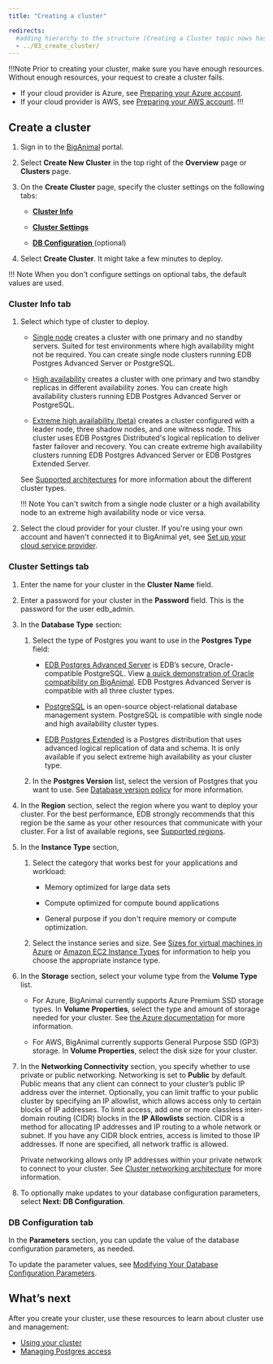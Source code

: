 ```yaml
---
title: "Creating a cluster"

redirects:
  #adding hierarchy to the structure (Creating a Cluster topic nows has a child topic) so created a folder and moved the contents from 03_create_cluster to index.mdx
  - ../03_create_cluster/
---
```


!!!Note
Prior to creating your cluster, make sure you have enough resources. Without enough resources, your request to create a cluster fails. 
- If your cloud provider is Azure, see [Preparing your Azure account](/biganimal/release/getting_started/preparing_cloud_account/01_preparing_azure).
- If your cloud provider is AWS, see [Preparing your AWS account](/biganimal/release/getting_started/preparing_cloud_account/02_preparing_aws).
!!!

## Create a cluster

1.  Sign in to the [BigAnimal](https://portal.biganimal.com) portal.

1.  Select **Create New Cluster** in the top right of the **Overview** page or **Clusters** page.
1.  On the **Create Cluster** page, specify the cluster settings on the following tabs:
    -   [**Cluster Info**](#cluster-info-tab)

    -   [**Cluster Settings**](#cluster-settings-tab)
    -   [**DB Configuration** ](#db-configuration-tab) (optional)
1.  Select **Create Cluster**. It might take a few minutes to deploy.

!!! Note
    When you don't configure settings on optional tabs, the default values are used.

### Cluster Info tab 

1. Select which type of cluster to deploy. 

     - [Single node](bigamimal/release/03_security/#single-node) creates a cluster with one primary and no standby servers. Suited for test environments where high availability might not be required. You can create single node clusters running EDB Postgres Advanced Server or PostgreSQL. 

    -  [High availability](bigamimal/release/03_security/#high-availability) creates a cluster with one primary and two standby replicas in different availability zones. You can create high availability clusters running EDB Postgres Advanced Server or PostgreSQL. 

    -  [Extreme high availability (beta)](bigamimal/release/03_security/#extreme-high-availability-beta) creates a cluster configured with a leader node, three shadow nodes, and one witness node. This cluster uses EDB Postgres Distributed's logical replication to deliver faster failover and recovery. You can create extreme high availability clusters running EDB Postgres Advanced Server or EDB Postgres Extended Server. 
    
    See [Supported architectures](/biganimal/release/overview/03_security) for more information about the different cluster types.

    !!! Note
       You can't switch from a single node cluster or a high availability node to an extreme high availability node or vice versa. 

1. Select the cloud provider for your cluster. If you're using your own account and haven't connected it to BigAnimal yet, see [Set up your cloud service provider](/biganimal/latest/getting_started/02_connecting_to_your_cloud/01_connecting_your_own_cloud/#setting-up-your-cloud-service-provider).

### Cluster Settings tab

1.  Enter the name for your cluster in the **Cluster Name** field.

1.  Enter a password for your cluster in the **Password** field. This is the password for the user edb_admin.
1.  In the **Database Type** section:

    1.  Select the type of Postgres you want to use in the **Postgres Type** field:

        -   [EDB Postgres Advanced Server](/epas/latest/) is EDB’s secure, Oracle-compatible PostgreSQL. View [a quick demonstration of Oracle compatibility on BigAnimal](../../using_cluster/06_demonstration_oracle_compatibility). EDB Postgres Advanced Server is compatible with all three cluster types.

        -   [PostgreSQL](/supported-open-source/postgresql/) is an open-source object-relational database management system. PostgreSQL is compatible with single node and high availability cluster types.

        -   [EDB Postgres Extended](https://www.enterprisedb.com/products/edb-postgres-extended) is a Postgres distribution that uses advanced logical replication of data and schema. It is only available if you select extreme high availability as your cluster type.
    
    1.  In the **Postgres Version** list, select the version of Postgres that you want to use. See [Database version policy](../../overview/05_database_version_policy) for more information.

1.  In the **Region** section, select the region where you want to deploy your cluster. For the best performance, EDB strongly recommends that this region be the same as your other resources that communicate with your cluster. For a list of available regions, see [Supported regions](../../overview/03a_region_support).
1.  In the **Instance Type** section, 
    1. Select the category that works best for your applications and workload: 
       - Memory optimized for large data sets
       
       - Compute optimized for compute bound applications
       - General purpose if you don't require memory or compute optimization. 
    1. Select the instance series and size. See [Sizes for virtual machines in Azure](https://docs.microsoft.com/en-us/azure/virtual-machines/sizes) or [Amazon EC2 Instance Types](https://aws.amazon.com/ec2/instance-types/) for information to help you choose the appropriate instance type. 
  
1.  In the **Storage** section, select your volume type from the **Volume Type** list. 
    - For Azure, BigAnimal currently supports Azure Premium SSD storage types. In **Volume Properties**, select the type and amount of storage needed for your cluster. See [the Azure documentation](https://docs.microsoft.com/en-us/azure/virtual-machines/disks-types#premium-ssds) for more information. 

    - For AWS, BigAnimal currently supports General Purpose SSD (GP3) storage. In **Volume Properties**, select the disk size for your cluster. 

1.  In the **Networking Connectivity** section, you specify whether to use private or public networking. Networking is set to **Public** by default. Public means that any client can connect to your cluster’s public IP address over the internet. Optionally, you can limit traffic to your public cluster by specifying an IP allowlist, which allows access only to certain blocks of IP addresses. To limit access, add one or more classless inter-domain routing (CIDR) blocks in the **IP Allowlists** section. CIDR is a method for allocating IP addresses and IP routing to a whole network or subnet. If you have any CIDR block entries, access is limited to those IP addresses. If none are specified, all network traffic is allowed. 

    Private networking allows only IP addresses within your private network to connect to your cluster. See [Cluster networking architecture](01_cluster_networking) for more information.
1.  To optionally make updates to your database configuration parameters, select **Next: DB Configuration**.

### DB Configuration tab

In the **Parameters** section, you can update the value of the database configuration parameters, as needed. 

To update the parameter values, see [Modifying Your Database Configuration Parameters](../../using_cluster/03_modifying_your_cluster/05_db_configuration_parameters).

## What’s next

After you create your cluster, use these resources to learn about cluster use and management:

-   [Using your cluster](../../using_cluster/)
-   [Managing Postgres access](../../using_cluster/01_postgres_access/)
